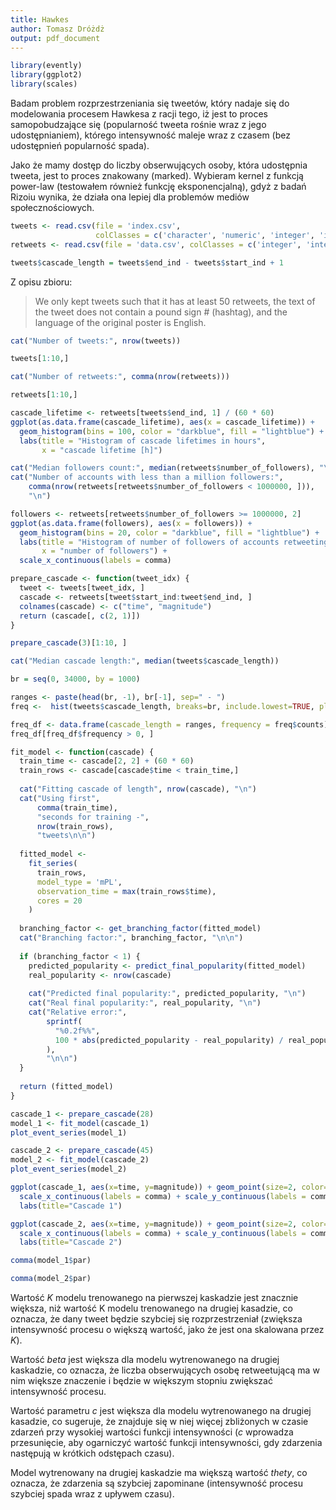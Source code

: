 ```yaml
---
title: Hawkes
author: Tomasz Dróżdż
output: pdf_document
---
```


```r
library(evently)
library(ggplot2)
library(scales)
```

Badam problem rozprzestrzeniania się tweetów, który nadaje się do modelowania procesem Hawkesa z racji tego, iż jest to proces samopobudzające się (popularność tweeta rośnie wraz z jego udostępnianiem), którego intensywność maleje wraz z czasem (bez udostępnień popularność spada).

Jako że mamy dostęp do liczby obserwujących osoby, która udostępnia tweeta, jest to proces znakowany (marked). Wybieram kernel z funkcją power-law (testowałem również funkcję eksponencjalną), gdyż z badań Rizoiu wynika, że działa ona lepiej dla problemów mediów społecznościowych.

```r
tweets <- read.csv(file = 'index.csv', 
                   colClasses = c('character', 'numeric', 'integer', 'integer'))
retweets <- read.csv(file = 'data.csv', colClasses = c('integer', 'integer'))

tweets$cascade_length = tweets$end_ind - tweets$start_ind + 1
```

Z opisu zbioru:

> We only kept tweets such that it has at least 50 retweets, the text of the tweet does not contain a pound sign # (hashtag), and the language of the original poster is English.

```r
cat("Number of tweets:", nrow(tweets))

tweets[1:10,]
```

\newpage

```r
cat("Number of retweets:", comma(nrow(retweets)))

retweets[1:10,]
```

```r
cascade_lifetime <- retweets[tweets$end_ind, 1] / (60 * 60)
ggplot(as.data.frame(cascade_lifetime), aes(x = cascade_lifetime)) +
  geom_histogram(bins = 100, color = "darkblue", fill = "lightblue") +
  labs(title = "Histogram of cascade lifetimes in hours",
       x = "cascade lifetime [h]")
```

\newpage

```r
cat("Median followers count:", median(retweets$number_of_followers), "\n")
cat("Number of accounts with less than a million followers:",
    comma(nrow(retweets[retweets$number_of_followers < 1000000, ])),
    "\n")

followers <- retweets[retweets$number_of_followers >= 1000000, 2]
ggplot(as.data.frame(followers), aes(x = followers)) +
  geom_histogram(bins = 20, color = "darkblue", fill = "lightblue") +
  labs(title = "Histogram of number of followers of accounts retweeting (> 1,000,000)",
       x = "number of followers") +
  scale_x_continuous(labels = comma)
```

```r
prepare_cascade <- function(tweet_idx) {
  tweet <- tweets[tweet_idx, ]
  cascade <- retweets[tweet$start_ind:tweet$end_ind, ]
  colnames(cascade) <- c("time", "magnitude")
  return (cascade[, c(2, 1)])
}
```

\newpage

```r
prepare_cascade(3)[1:10, ]
```

```r
cat("Median cascade length:", median(tweets$cascade_length))

br = seq(0, 34000, by = 1000)

ranges <- paste(head(br, -1), br[-1], sep=" - ")
freq <-  hist(tweets$cascade_length, breaks=br, include.lowest=TRUE, plot=FALSE)

freq_df <- data.frame(cascade_length = ranges, frequency = freq$counts)
freq_df[freq_df$frequency > 0, ]
```

\newpage

```r
fit_model <- function(cascade) {
  train_time <- cascade[2, 2] + (60 * 60)
  train_rows <- cascade[cascade$time < train_time,]
  
  cat("Fitting cascade of length", nrow(cascade), "\n")
  cat("Using first",
      comma(train_time),
      "seconds for training -",
      nrow(train_rows),
      "tweets\n\n")
  
  fitted_model <-
    fit_series(
      train_rows,
      model_type = 'mPL',
      observation_time = max(train_rows$time),
      cores = 20
    )
  
  branching_factor <- get_branching_factor(fitted_model)
  cat("Branching factor:", branching_factor, "\n\n")
  
  if (branching_factor < 1) {
    predicted_popularity <- predict_final_popularity(fitted_model)
    real_popularity <- nrow(cascade)
    
    cat("Predicted final popularity:", predicted_popularity, "\n")
    cat("Real final popularity:", real_popularity, "\n")
    cat("Relative error:",
        sprintf(
          "%0.2f%%",
          100 * abs(predicted_popularity - real_popularity) / real_popularity
        ),
        "\n\n")
  }
  
  return (fitted_model)
}
```

```r
cascade_1 <- prepare_cascade(28)
model_1 <- fit_model(cascade_1)
plot_event_series(model_1)
```

```r
cascade_2 <- prepare_cascade(45)
model_2 <- fit_model(cascade_2)
plot_event_series(model_2)
```

```r
ggplot(cascade_1, aes(x=time, y=magnitude)) + geom_point(size=2, color="blue") +
  scale_x_continuous(labels = comma) + scale_y_continuous(labels = comma) +
  labs(title="Cascade 1")
```

```r
ggplot(cascade_2, aes(x=time, y=magnitude)) + geom_point(size=2, color="blue") +
  scale_x_continuous(labels = comma) + scale_y_continuous(labels = comma) +
  labs(title="Cascade 2")
```

```r
comma(model_1$par)
```

```r
comma(model_2$par)
```

\newpage

Wartość *K* modelu trenowanego na pierwszej kaskadzie jest znacznie większa, niż wartość K modelu trenowanego na drugiej kasadzie, co oznacza, że dany tweet będzie szybciej się rozprzestrzeniał (zwiększa intensywność procesu o większą wartość, jako że jest ona skalowana przez *K*).

Wartość *beta* jest większa dla modelu wytrenowanego na drugiej kaskadzie, co oznacza, że liczba obserwujących osobę retweetującą ma w nim większe znaczenie i będzie w większym stopniu zwiększać intensywność procesu.

Wartość parametru *c* jest większa dla modelu wytrenowanego na drugiej kasadzie, co sugeruje, że znajduje się w niej więcej zbliżonych w czasie zdarzeń przy wysokiej wartości funkcji intensywności (*c* wprowadza przesunięcie, aby ogarniczyć wartość funkcji intensywności, gdy zdarzenia następują w krótkich odstępach czasu).

Model wytrenowany na drugiej kaskadzie ma większą wartość *thety*, co oznacza, że zdarzenia są szybciej zapominane (intensywność procesu szybciej spada wraz z upływem czasu).

